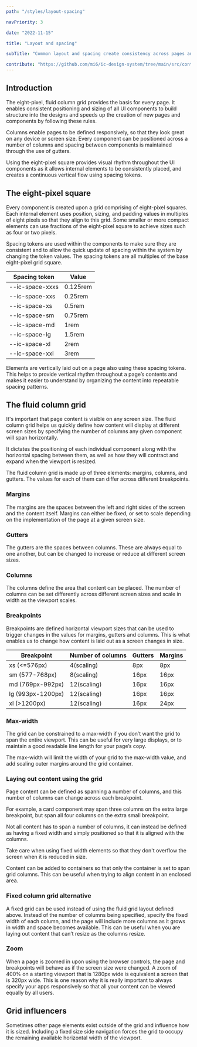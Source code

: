 ```yaml
---
path: "/styles/layout-spacing"

navPriority: 3

date: "2022-11-15"

title: "Layout and spacing"

subTitle: "Common layout and spacing create consistency across pages and enable the rapid creation of new pages."

contribute: "https://github.com/mi6/ic-design-system/tree/main/src/content/structured/styles/layout-spacing.mdx"
---
```



## Introduction

The eight-pixel, fluid column grid provides the basis for every page. It enables consistent positioning and sizing of all UI components to build structure into the designs and speeds up the creation of new pages and components by following these rules.

Columns enable pages to be defined responsively, so that they look great on any device or screen size. Every component can be positioned across a number of columns and spacing between components is maintained through the use of gutters.

Using the eight-pixel square provides visual rhythm throughout the UI components as it allows internal elements to be consistently placed, and creates a continuous vertical flow using spacing tokens.

## The eight-pixel square

Every component is created upon a grid comprising of eight-pixel squares. Each internal element uses position, sizing, and padding values in multiples of eight pixels so that they align to this grid. Some smaller or more compact elements can use fractions of the eight-pixel square to achieve sizes such as four or two pixels.

<DoDontCaution
  imageSrc={layoutSpacingFig1}
  imageAlt="Two short forms each with a select box, text area and secondary button. All components and their internal elements align to a visible eight-pixel grid."
  state="none"
  caption="Two examples of a side-navigation layout each with a page header. One uses a page header with tabs to provide secondary navigation. The other uses a page header with a stepper."
/>

Spacing tokens are used within the components to make sure they are consistent and to allow the quick update of spacing within the system by changing the token values. The spacing tokens are all multiples of the base eight-pixel grid square.

| **Spacing token** | **Value** |
| ----------------- | --------- |
| --ic-space-xxxs   | 0.125rem  |
| --ic-space-xxs    | 0.25rem   |
| --ic-space-xs     | 0.5rem    |
| --ic-space-sm     | 0.75rem   |
| --ic-space-md     | 1rem      |
| --ic-space-lg     | 1.5rem    |
| --ic-space-xl     | 2rem      |
| --ic-space-xxl    | 3rem      |

Elements are vertically laid out on a page also using these spacing tokens. This helps to provide vertical rhythm throughout a page’s contents and makes it easier to understand by organizing the content into repeatable spacing patterns.

<DoDontCaution
  imageSrc={layoutSpacingFig2}
  imageAlt="Two examples of a text article with a heading, subtitle and some paragraphs of body copy. The first example has its elements aligned to the eight pixel grid creating vertical rhythm, whereas the second example’s elements don't align to the grid and seem uneven."
  state="none"
  caption="Align all elements to the vertical eight-pixel grid to create vertical rhythm. The example on the right does not align to the grid and seems uneven."
/>

## The fluid column grid

It's important that page content is visible on any screen size. The fluid column grid helps us quickly define how content will display at different screen sizes by specifying the number of columns any given component will span horizontally.

It dictates the positioning of each individual component along with the horizontal spacing between them, as well as how they will contract and expand when the viewport is resized.

The fluid column grid is made up of three elements: margins, columns, and gutters. The values for each of them can differ across different breakpoints.

<DoDontCaution
  imageSrc={layoutSpacingFig3}
  imageAlt="An example of a 12-column grid applied to a viewport showing margins on the left and right and gutters in between each column."
  state="none"
  caption="An example of a 12-column grid applied to a viewport showing margins on the left and right and gutters in between each column."
/>

### Margins

The margins are the spaces between the left and right sides of the screen and the content itself. Margins can either be fixed, or set to scale depending on the implementation of the page at a given screen size.

### Gutters

The gutters are the spaces between columns. These are always equal to one another, but can be changed to increase or reduce at different screen sizes.

### Columns

The columns define the area that content can be placed. The number of columns can be set differently across different screen sizes and scale in width as the viewport scales.

### Breakpoints

Breakpoints are defined horizontal viewport sizes that can be used to trigger changes in the values for margins, gutters and columns. This is what enables us to change how content is laid out as a screen changes in size.

| **Breakpoint**    | **Number of columns** | **Gutters** | **Margins** |
| ----------------- | --------------------- | ----------- | ----------- |
| xs (<=576px)      | 4(scaling)            | 8px         | 8px         |
| sm (577-768px)    | 8(scaling)            | 16px        | 16px        |
| md (769px-992px)  | 12(scaling)           | 16px        | 16px        |
| lg (993px-1200px) | 12(scaling)           | 16px        | 16px        |
| xl (>1200px)      | 12(scaling)           | 16px        | 24px        |

### Max-width

The grid can be constrained to a max-width if you don’t want the grid to span the entire viewport. This can be useful for very large displays, or to maintain a good readable line length for your page’s copy.

The max-width will limit the width of your grid to the max-width value, and add scaling outer margins around the grid container.

<DoDontCaution
  imageSrc={layoutSpacingFig4}
  imageAlt="An example of a viewport with a 12-column grid with a max-width set. Outer margins are applied on the left and right of the grid."
  state="none"
  caption="Set a max-width so that the column grid is constrained and outer margins are applied on the left and right of the viewport."
/>

### Laying out content using the grid

Page content can be defined as spanning a number of columns, and this number of columns can change across each breakpoint.

For example, a card component may span three columns on the extra large breakpoint, but span all four columns on the extra small breakpoint.

<DoDontCaution
  imageSrc={layoutSpacingFig5}
  imageAlt="An example showing lots of different pieces of content laid onto a 12-column grid. Different content spans different numbers of columns."
  state="none"
  caption="Lay out content by specifying how many columns it spans. Content can span different numbers of columns in order to achieve different layouts."
/>

Not all content has to span a number of columns, it can instead be defined as having a fixed width and simply positioned so that it is aligned with the columns.

Take care when using fixed width elements so that they don't overflow the screen when it is reduced in size.

Content can be added to containers so that only the container is set to span grid columns. This can be useful when trying to align content in an enclosed area.

<DoDontCaution
  imageSrc={layoutSpacingFig6}
  imageAlt="An example form titled ‘Coffee survey’  laid out on a 12-column gird. It has some text elements spanning all 12 columns, a select input that spans six columns, a text area that spans 12 columns and a container that is aligned to the left column but is sized to hug three buttons that it contains."
  state="none"
  caption="Group components into containers so that they can be positioned separately from the grid. Instead, the container is positioned to the grid, not the container’s contents."
/>

### Fixed column grid alternative

A fixed grid can be used instead of using the fluid grid layout defined above. Instead of the number of columns being specified, specify the fixed width of each column, and the page will include more columns as it grows in width and space becomes available. This can be useful when you are laying out content that can’t resize as the columns resize.

<DoDontCaution
  imageSrc={layoutSpacingFig7}
  imageAlt="Two examples of fixed column grids. One has a viewport width of 496px and displays six columns. The second has a viewport width of 336px and displays only four columns."
  state="none"
  caption="A fixed column grid includes different numbers of columns dependent on the viewport size. This is useful when you don't want content to resize."
/>

### Zoom

When a page is zoomed in upon using the browser controls, the page and breakpoints will behave as if the screen size were changed. A zoom of 400% on a starting viewport that is 1280px wide is equivalent a screen that is 320px wide. This is one reason why it is really important to always specify your apps responsively so that all your content can be viewed equally by all users.

## Grid influencers

Sometimes other page elements exist outside of the grid and influence how it is sized. Including a fixed size side navigation forces the grid to occupy the remaining available horizontal width of the viewport.

<DoDontCaution
  imageSrc={layoutSpacingFig8}
  imageAlt="An example of a viewport with a side navigation on the left-hand side and a 12-column grid filling the remaining space on the right."
  state="none"
  caption="Grid influencers, such as a fixed width side navigation, cause the grid to compress into the remaining available space."
/>
